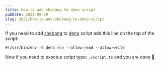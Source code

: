 ```yaml
---
title: How to add shebang to deno script
pubDate: 2021-08-29
slug: 2021/how-to-add-shebang-to-deno-script
---
```


If you need to add [shebang](<https://en.wikipedia.org/wiki/Shebang_(Unix)>) to [deno](https://deno.land/) script add this line on the top of the script:

```shell
#!/usr/bin/env -S deno run --allow-read --allow-write
```

Now if you need to exectue script type: `./script.ts` and you
are done 🎉.
